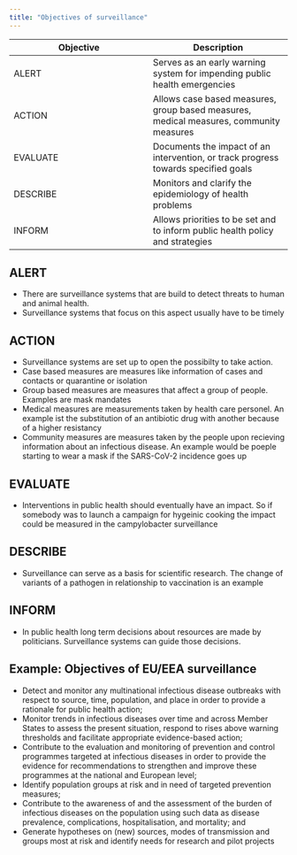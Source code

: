 ```yaml
---
title: "Objectives of surveillance"
---
```



|Objective|Description|
|---|---|
|ALERT|Serves as an early warning system for impending public health emergencies|
|ACTION|Allows case based measures, group based measures, medical measures, community measures|
|EVALUATE|Documents the impact of an intervention, or track progress towards specified goals|
|DESCRIBE|Monitors and clarify the epidemiology of health problems|
|INFORM|Allows priorities to be set and to inform public health policy and strategies|


## ALERT
- There are surveillance systems that are build to detect threats to human and animal health. 
- Surveillance systems that focus on this aspect usually have to be timely

## ACTION
- Surveillance systems are set up to open the possibilty to take action. 
- Case based measures are measures like information of cases and contacts or quarantine or isolation
- Group based measures are measures that affect a group of people. Examples are mask mandates
- Medical measures are measurements taken by health care personel. An example ist the substitution of an antibiotic drug with another because of a higher resistancy
- Community measures are measures taken by the people upon recieving information about an infectious disease. An example would be poeple starting to wear a mask if the SARS-CoV-2 incidence goes up

## EVALUATE
- Interventions in public health should eventually have an impact. So if somebody was to launch a campaign for hygeinic cooking the impact could be measured in the campylobacter surveillance

## DESCRIBE
- Surveillance can serve as a basis for scientific research. The change of variants of a pathogen in relationship to vaccination is an example

## INFORM
- In public health long term decisions about resources are made by politicians. Surveillance systems can guide those decisions.



## Example: Objectives of EU/EEA surveillance
- Detect and monitor any multinational infectious disease outbreaks with respect to source, time, population, and place in order to provide a rationale for public health action;
- Monitor trends in infectious diseases over time and across Member States to assess the present situation, respond to rises above warning thresholds and facilitate appropriate evidence-based action;
- Contribute to the evaluation and monitoring of prevention and control programmes targeted at infectious diseases in order to provide the evidence for recommendations to strengthen and improve these programmes at the national and European level;
- Identify population groups at risk and in need of targeted prevention measures;
- Contribute to the awareness of and the assessment of the burden of infectious diseases on the population using such data as disease prevalence, complications, hospitalisation, and mortality; and
- Generate hypotheses on (new) sources, modes of transmission and groups most at risk and identify needs for research and pilot projects


